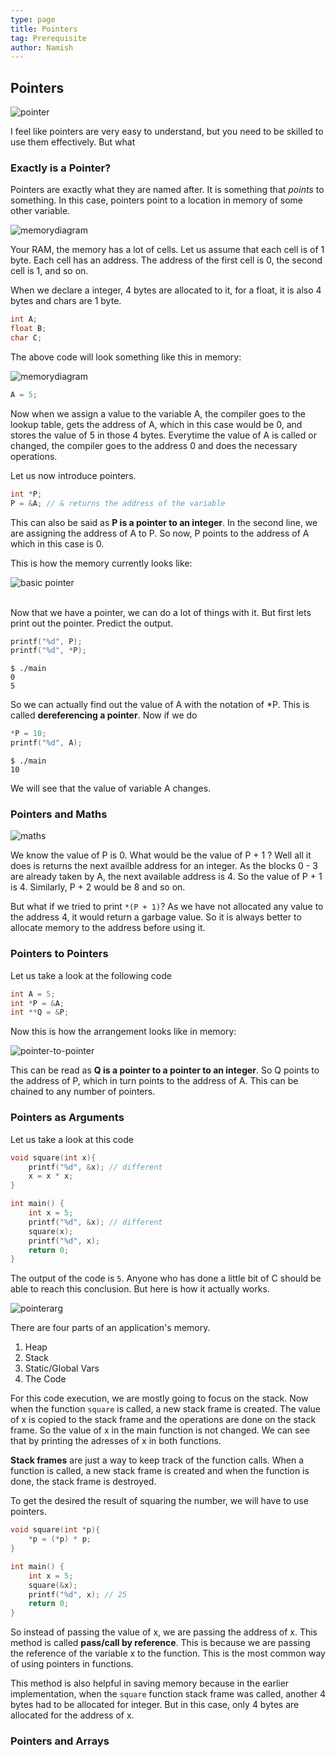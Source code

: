 ```yaml
---
type: page
title: Pointers
tag: Prerequisite
author: Namish
---
```


## Pointers

![pointer](/pointers/pointer.png)

I feel like pointers are very easy to understand, but you need to be skilled to use them effectively. But what

### Exactly is a Pointer?

Pointers are exactly what they are named after. It is something that _points_ to something. In this case, pointers point to a location in memory of some other variable.

![memorydiagram](/pointers/basic-memory.png)

Your RAM, the memory has a lot of cells. Let us assume that each cell is of 1 byte. Each cell has an address. The address of the first cell is 0, the second cell is 1, and so on.

When we declare a integer, 4 bytes are allocated to it, for a float, it is also 4 bytes and chars are 1 byte.

```c
int A;
float B;
char C;
```

The above code will look something like this in memory:


![memorydiagram](/pointers/memory-variables.png)

```c
A = 5;
```

Now when we assign a value to the variable A, the compiler goes to the lookup table, gets the address of A, which in this case would be 0, and stores the value of 5 in those 4 bytes. Everytime the value of A is called or changed, the compiler goes to the address 0 and does the necessary operations.
<br/>

Let us now introduce pointers.

```c
int *P;
P = &A; // & returns the address of the variable
```

This can also be said as **P is a pointer to an integer**. In the second line, we are assigning the address of A to P. So now, P points to the address of A which in this case is 0.

This is how the memory currently looks like:

![basic pointer](/pointers/basic-pointer.png)

<br/>
Now that we have a pointer, we can do a lot of things with it. But first lets print out the pointer. Predict the output.

```c
printf("%d", P);
printf("%d", *P);
```

```
$ ./main
0
5
```

So we can actually find out the value of A with the notation of *P. This is called **dereferencing a pointer**. Now if we do

```c
*P = 10;
printf("%d", A);
```

```
$ ./main
10
```

We will see that the value of variable A changes.


### Pointers and Maths

![maths](/pointers/pointer-maths.png)

We know the value of P is 0. What would be the value of P + 1 ? Well all it does is returns the next availble address for an integer. As the blocks 0 - 3 are already taken by A, the next available address is 4. So the value of P + 1 is 4. Similarly, P + 2 would be 8 and so on.

But what if we tried to print `*(P + 1)`? As we have not allocated any value to the address 4, it would return a garbage value. So it is always better to allocate memory to the address before using it.

### Pointers to Pointers

Let us take a look at the following code

```c
int A = 5;
int *P = &A;
int **Q = &P;
```

Now this is how the arrangement looks like in memory:

![pointer-to-pointer](/pointers/pointer-to-pointer.png)

This can be read as **Q is a pointer to a pointer to an integer**. So Q points to the address of P, which in turn points to the address of A. This can be chained to any number of pointers.

### Pointers as Arguments

Let us take a look at this code

```c
void square(int x){
    printf("%d", &x); // different
    x = x * x;
}

int main() {
    int x = 5;
    printf("%d", &x); // different
    square(x);
    printf("%d", x);
    return 0;
}
```

The output of the code is `5`. Anyone who has done a little bit of C should be able to reach this conclusion. But here is how it actually works.

![pointerarg](/pointers/pointer-arg.png)

There are four parts of an application's memory.
1. Heap
2. Stack
3. Static/Global Vars
4. The Code

For this code execution, we are mostly going to focus on the stack. Now when the function `square` is called, a new stack frame is created. The value of x is copied to the stack frame and the operations are done on the stack frame. So the value of x in the main function is not changed. We can see that by printing the adresses of x in both functions.
<br/>

**Stack frames** are just a way to keep track of the function calls. When a function is called, a new stack frame is created and when the function is done, the stack frame is destroyed.

To get the desired the result of squaring the number, we will have to use pointers.

```c
void square(int *p){
    *p = (*p) * p;
}

int main() {
    int x = 5;
    square(&x);
    printf("%d", x); // 25
    return 0;
}
```

So instead of passing the value of x, we are passing the address of x. This method is called **pass/call by reference**. This is because we are passing the reference of the variable x to the function. This is the most common way of using pointers in functions.

This method is also helpful in saving memory because in the earlier implementation, when the `square` function stack frame was called, another 4 bytes had to be allocated for integer. But in this case, only 4 bytes are allocated for the address of x.

### Pointers and Arrays
